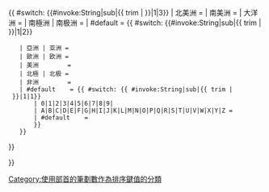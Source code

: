 {{ #switch: {{#invoke:String|sub|{{ {{{|safesubst:}}}trim |{{{1|東海王苻堅字永固}}} }}|1|3}}
| 北美洲          = {{DEFAULTSORT:②劃⼔部{{{1}}}}}
| 南美洲          = {{DEFAULTSORT:②劃⼗部{{{1}}}}}
| 大洋洲          = {{DEFAULTSORT:③劃⼤部{{{1}}}}}
| 南極洲 | 南极洲 = {{DEFAULTSORT:②劃⼗部{{{1}}}}}
| #default        = {{ #switch: {{#invoke:String|sub|{{ {{{|safesubst:}}}trim |{{{1|東海王苻堅字永固}}} }}|1|2}}
    | 亞洲 | 亚洲 = {{DEFAULTSORT:②劃⼆部{{{1}}}}}
    | 歐洲 | 欧洲 = {{DEFAULTSORT:④劃⽋部{{{1}}}}}
    | 美洲        = {{DEFAULTSORT:⑥劃⽺部{{{1}}}}}
    | 北極 | 北​​极 = {{DEFAULTSORT:②劃⼔部{{{1}}}}}
    | 非洲        = {{DEFAULTSORT:⑧劃⾮部{{{1}}}}}
    | #default    = {{ #switch: {{ #invoke:String|sub|{{ {{{|safesubst:}}}trim |{{{1|東海王苻堅字永固}}} }}|1|1}}
        | 0|1|2|3|4|5|6|7|8|9|
        | A|B|C|D|E|F|G|H|I|J|K|L|M|N|O|P|Q|R|S|T|U|V|W|X|Y|Z = {{DEFAULTSORT:Ⓐ{{{1}}} }}
        | #default    = {{DEFAULTSORT:⑳{{ {{{|safesubst:}}}{{trim |{{{1|東海王苻堅字永固}}} }} }}
        }}
    }}
}}

}}<noinclude>
{{Documentation| content=

按照康熙字典部首筆劃數。①劃至⑰劃。以①、②、③等作為 sort key，則在分類中將會被排在拉丁字母之後，而在漢字之前。

目前僅支援以各[[大洲]]開頭的頁面名稱。也就是：亞洲、北美洲、南美洲、北極、南極洲、歐洲、非洲。

==用法==
<code> <nowiki>{{defaultsort 部首筆劃數|{{PAGENAME}} }}</nowiki> </code>

}}</noinclude><includeonly>
[[Category:使用部首的筆劃數作為排序鍵值的分類]]
</includeonly>